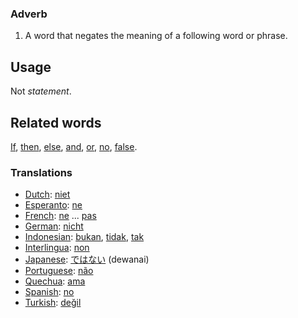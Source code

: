 === Adverb ===

#A word that negates the meaning of a following word or phrase.

==Usage==
Not ''statement''.

==Related words==
[[If]], [[then]], [[else]], [[and]], [[or]], [[no]], [[false]].

=== Translations ===

*[[Dutch]]: [[niet]]
*[[Esperanto]]: [[ne]]
*[[French]]: [[ne]] ... [[pas]]
*[[German]]: [[nicht]]
*[[Indonesian]]: [[bukan]], [[tidak]], [[tak]]
*[[Interlingua]]: [[non]]
*[[Japanese]]: [[ではない]] (dewanai)
*[[Portuguese]]: [[não]]
*[[Quechua]]: [[ama]]
*[[Spanish]]: [[no]]
*[[Turkish]]: [[değil]]